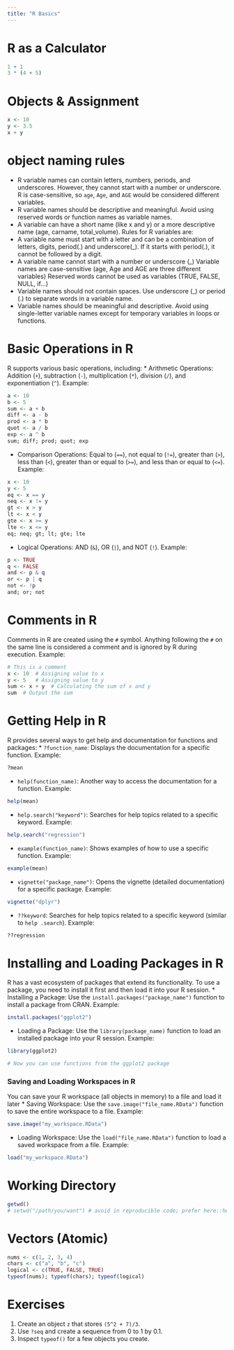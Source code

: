 ```yaml
---
title: "R Basics"
---
```


# R as a Calculator
```r
1 + 1
3 * (4 + 5)
```

# Objects & Assignment
```r
x <- 10
y <- 3.5
x + y
```
# object naming rules

-   R variable names can contain letters, numbers, periods, and underscores. However, they cannot start with a number or underscore. R is case-sensitive, so `age`, `Age`, and `AGE` would be considered different variables.
-   R variable names should be descriptive and meaningful. Avoid using reserved words or function names as variable names.
-   A variable can have a short name (like x and y) or a more descriptive name (age, carname, total_volume). Rules for R variables are:
-   A variable name must start with a letter and can be a combination of letters, digits, period(.) and underscore(\_). If it starts with period(.), it cannot be followed by a digit.
-   A variable name cannot start with a number or underscore (\_) Variable names are case-sensitive (age, Age and AGE are three different variables) Reserved words cannot be used as variables (TRUE, FALSE, NULL, if...)
-   Variable names should not contain spaces. Use underscore (\_) or period (.) to separate words in a variable name.
-   Variable names should be meaningful and descriptive. Avoid using single-letter variable names except for temporary variables in loops or functions.

# Basic Operations in R

R supports various basic operations, including: \* Arithmetic Operations: Addition (`+`), subtraction (`-`), multiplication (`*`), division (`/`), and exponentiation (`^`). Example:

```r
a <- 10
b <- 5
sum <- a + b
diff <- a - b
prod <- a * b
quot <- a / b
exp <- a ^ b
sum; diff; prod; quot; exp
```

-   Comparison Operations: Equal to (`==`), not equal to (`!=`), greater than (`>`), less than (`<`), greater than or equal to (`>=`), and less than or equal to (`<=`). Example:

```r
x <- 10
y <- 5
eq <- x == y
neq <- x != y
gt <- x > y
lt <- x < y
gte <- x >= y
lte <- x <= y
eq; neq; gt; lt; gte; lte

```

-   Logical Operations: AND (`&`), OR (`|`), and NOT (`!`). Example:

```r
p <- TRUE
q <- FALSE
and <- p & q
or <- p | q
not <- !p
and; or; not
```

# Comments in R

Comments in R are created using the `#` symbol. Anything following the `#` on the same line is considered a comment and is ignored by R during execution. Example:

```r
# This is a comment
x <- 10  # Assigning value to x
y <- 5   # Assigning value to y
sum <- x + y  # Calculating the sum of x and y
sum  # Output the sum

```

# Getting Help in R

R provides several ways to get help and documentation for functions and packages: \* `?function_name`: Displays the documentation for a specific function. Example:

```r
?mean
```

-   `help(function_name)`: Another way to access the documentation for a function. Example:

```r
help(mean)
```

-   `help.search("keyword")`: Searches for help topics related to a specific keyword. Example:

```r
help.search("regression")
```

-   `example(function_name)`: Shows examples of how to use a specific function. Example:

```r
example(mean)
```

-   `vignette("package_name")`: Opens the vignette (detailed documentation) for a specific package. Example:

```r
vignette("dplyr")
```

-   `??keyword`: Searches for help topics related to a specific keyword (similar to `help .search`). Example:

```r
??regression
```

# Installing and Loading Packages in R

R has a vast ecosystem of packages that extend its functionality. To use a package, you need to install it first and then load it into your R session. \* Installing a Package: Use the `install.packages("package_name")` function to install a package from CRAN. Example:

```r
install.packages("ggplot2")

```

-   Loading a Package: Use the `library(package_name)` function to load an installed package into your R session. Example:

```r
library(ggplot2)

# Now you can use functions from the ggplot2 package
```

### Saving and Loading Workspaces in R

You can save your R workspace (all objects in memory) to a file and load it later \* Saving Workspace: Use the `save.image("file_name.RData")` function to save the entire workspace to a file. Example:

```r
save.image("my_workspace.RData")
```

-   Loading Workspace: Use the `load("file_name.RData")` function to load a saved workspace from a file. Example:

```r
load("my_workspace.RData")
```


# Working Directory
```r
getwd()
# setwd("/path/you/want") # avoid in reproducible code; prefer here::here() for projects
```

# Vectors (Atomic)
```r
nums <- c(1, 2, 3, 4)
chars <- c("a", "b", "c")
logical <- c(TRUE, FALSE, TRUE)
typeof(nums); typeof(chars); typeof(logical)
```

# Exercises
1. Create an object `z` that stores `(5^2 + 7)/3`.
2. Use `?seq` and create a sequence from 0 to 1 by 0.1.
3. Inspect `typeof()` for a few objects you create.
